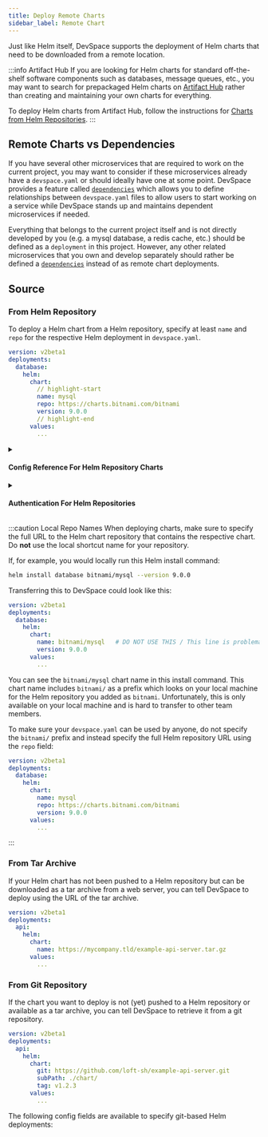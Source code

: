```yaml
---
title: Deploy Remote Charts
sidebar_label: Remote Chart
---
```




Just like Helm itself, DevSpace supports the deployment of Helm charts that need to be downloaded from a remote location.

:::info Artifact Hub
If you are looking for Helm charts for standard off-the-shelf software components such as databases, message queues, etc., you may want to search for prepackaged Helm charts on [Artifact Hub](https://artifacthub.io/) rather than creating and maintaining your own charts for everything.

To deploy Helm charts from Artifact Hub, follow the instructions for [Charts from Helm Repositories](#from-helm-repository).
:::


## Remote Charts vs Dependencies
If you have several other microservices that are required to work on the current project, you may want to consider if these microservices already have a `devspace.yaml` or should ideally have one at some point. DevSpace provides a feature called [`dependencies`](../../../dependencies/README.mdx) which allows you to define relationships between `devspace.yaml` files to allow users to start working on a service while DevSpace stands up and maintains dependent microservices if needed.

Everything that belongs to the current project itself and is not directly developed by you (e.g. a mysql database, a redis cache, etc.) should be defined as a `deployment` in this project. However, any other related microservices that you own and develop separately should rather be defined a [`dependencies`](../../../dependencies/README.mdx) instead of as remote chart deployments.


## Source

### From Helm Repository
To deploy a Helm chart from a Helm repository, specify at least `name` and `repo` for the respective Helm deployment in `devspace.yaml`.

```yaml title=devspace.yaml
version: v2beta1
deployments:
  database:
    helm:
      chart:
        // highlight-start
        name: mysql
        repo: https://charts.bitnami.com/bitnami
        version: 9.0.0
        // highlight-end
      values:
        ...
```


<details>
<summary>

#### Config Reference For Helm Repository Charts

</summary>

<HelmRepoChartConfigPartial/>

</details>

<details>
<summary>

#### Authentication For Helm Repositories

</summary>

If you need to authenticate with the Helm repository, you can provide the `username` and `password` fields:
```yaml title=devspace.yaml
version: v2beta1
deployments:
  database:
    helm:
      chart:
        name: mysql
        repo: https://charts.bitnami.com/bitnami
        version: 9.0.0
        // highlight-start
        username: john
        password: ${HELM_REPO_PASSWORD}
        // highlight-end
      values:
        ...
```

</details>

:::caution Local Repo Names
When deploying charts, make sure to specify the full URL to the Helm chart repository that contains the respective chart. Do **not** use the local shortcut name for your repository.

If, for example, you would locally run this Helm install command:
```bash
helm install database bitnami/mysql --version 9.0.0
```
Transferring this to DevSpace could look like this:

```yaml title=devspace.yaml
version: v2beta1
deployments:
  database:
    helm:
      chart:
        name: bitnami/mysql   # DO NOT USE THIS / This line is problematic!
        version: 9.0.0
      values:
        ...
```

You can see the `bitnami/mysql` chart name in this install command. This chart name includes `bitnami/` as a prefix which looks on your local machine for the Helm repository you added as `bitnami`. Unfortunately, this is only available on your local machine and is hard to transfer to other team members.

To make sure your `devspace.yaml` can be used by anyone, do not specify the `bitnami/` prefix and instead specify the full Helm repository URL using the `repo` field:

```yaml title=devspace.yaml
version: v2beta1
deployments:
  database:
    helm:
      chart:
        name: mysql
        repo: https://charts.bitnami.com/bitnami
        version: 9.0.0
      values:
        ...
```

:::


### From Tar Archive
If your Helm chart has not been pushed to a Helm repository but can be downloaded as a tar archive from a web server, you can tell DevSpace to deploy using the URL of the tar archive.

```yaml title=devspace.yaml
version: v2beta1
deployments:
  api:
    helm:
      chart:
        name: https://mycompany.tld/example-api-server.tar.gz
      values:
        ...
```


### From Git Repository
If the chart you want to deploy is not (yet) pushed to a Helm repository or available as a tar archive, you can tell DevSpace to retrieve it from a git repository.

```yaml title=devspace.yaml
version: v2beta1
deployments:
  api:
    helm:
      chart:
        git: https://github.com/loft-sh/example-api-server.git
        subPath: ./chart/
        tag: v1.2.3
      values:
        ...
```

The following config fields are available to specify git-based Helm deployments:

<GitChartConfigPartial/>
